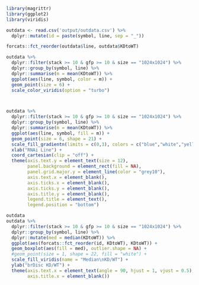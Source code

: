 
```r
library(magrittr)
library(ggplot2)
library(viridis)
```

```r
outdata <- read.csv('output/outdata.csv') %>%
  dplyr::mutate(id = paste(symbol, line, sep = "_"))

```

```r
forcats::fct_reorder(outdata$line, outdata$KDtoWT)

outdata %>%
  dplyr::filter(stack >= 10 & gfp >= 10 & size == "1024x1024") %>%
  dplyr::group_by(symbol, line) %>%
  dplyr::summarise(m = mean(KDtoWT)) %>%
  ggplot(aes(line, symbol, color = m)) +
  geom_point(size = 6) +
  scale_color_viridis(option = "turbo")



outdata %>%
  dplyr::filter(stack >= 10 & gfp >= 10 & size == "1024x1024") %>%
  dplyr::group_by(symbol, line) %>%
  dplyr::summarise(m = mean(KDtoWT)) %>%
  ggplot(aes(line, symbol, fill = m)) +
  geom_point(size = 6, shape = 21) +
  scale_fill_gradientn(limits = c(0,3), colors = c("blue","white","yellow","red","magenta"), name = "KD/WT brDisc") +
  xlab("RNAi Line") +
  coord_cartesian(clip = "off") +
  theme(axis.text.y = element_text(size = 12),
        panel.background = element_rect(fill = NA),
        panel.grid.major.y = element_line(color = "grey10"),
        axis.text.x = element_blank(),
        axis.ticks.x = element_blank(),
        axis.ticks.y = element_blank(),
        axis.title.y = element_blank(),
        legend.title = element_text(),
        legend.position = "bottom") 

```

```r
outdata
outdata %>%
  dplyr::filter(stack >= 10 & gfp >= 10 & size == "1024x1024") %>%
  dplyr::group_by(symbol, line) %>%
  dplyr::mutate(med = median(KDtoWT)) %>%
  ggplot(aes(forcats::fct_reorder(id, KDtoWT), KDtoWT)) +
  geom_boxplot(aes(fill = med), outlier.shape = NA) +
  #geom_point(size = 1, shape = 22, fill = "white") +
  scale_fill_viridis(name = "Median\nKD/WT") +
  ylab("brDisc KD/WT") +
  theme(axis.text.x = element_text(angle = 90, hjust = 1, vjust = 0.5),
        axis.title.x = element_blank())
```

